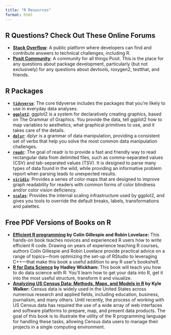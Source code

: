 ```yaml
---
title: "R Resources"
format: html
---
```


## R Questions? Check Out These Online Forums 
- **[Stack Overflow](https://stackoverflow.com/questions)**: A public platform where developers can find and contribute answers to technical challenges, including R. 
- **[Posit Community](https://forum.posit.co/)**: A community for all things Posit. This is the place for any questions about package development, particularly (but not exclusively) for any questions about devtools, roxygen2, testthat, and friends.

## R Packages 

- **[`tidyverse`](https://www.tidyverse.org/packages/)**: The core tidyverse includes the packages that you’re likely to use in everyday data analyses.
- **[`ggplot2`](https://ggplot2.tidyverse.org/)**: ggplot2 is a system for declaratively creating graphics, based on The Grammar of Graphics. You provide the data, tell ggplot2 how to map variables to aesthetics, what graphical primitives to use, and it takes care of the details.
- **[`dplyr`](https://dplyr.tidyverse.org/)**: dplyr is a grammar of data manipulation, providing a consistent set of verbs that help you solve the most common data manipulation challenges.
- **[`readr`](https://readr.tidyverse.org/)**: The goal of readr is to provide a fast and friendly way to read rectangular data from delimited files, such as comma-separated values (CSV) and tab-separated values (TSV). It is designed to parse many types of data found in the wild, while providing an informative problem report when parsing leads to unexpected results.
- **[`viridis`](https://sjmgarnier.github.io/viridis/articles/intro-to-viridis.html)**: Provides a series of color maps that are designed to improve graph readability for readers with common forms of color blindness and/or color vision deficiency. 
- **[`scales`](https://scales.r-lib.org/)**: Provides the internal scaling infrastructure used by ggplot2, and gives you tools to override the default breaks, labels, transformations and palettes.

## Free PDF Versions of Books on R

- **[Efficient R programming](https://bookdown.org/csgillespie/efficientR/) by Colin Gillespie and Robin Lovelace:**
This hands-on book teaches novices and experienced R users how to write efficient R code. Drawing on years of experience teaching R courses, authors Colin Gillespie and Robin Lovelace provide practical advice on a range of topics—from optimizing the set-up of RStudio to leveraging C++—that make this book a useful addition to any R user’s bookshelf.
- **[R for Data Science](https://r4ds.hadley.nz/) by Hadley Wickham:** This book will teach you how to do data science with R: You’ll learn how to get your data into R, get it into the most useful structure, transform it and visualize.
- **[Analyzing US Census Data: Methods, Maps, and Models in R](https://walker-data.com/census-r/index.html) by Kyle Walker:** Census data is widely used in the United States across numerous research and applied fields, including education, business, journalism, and many others. Until recently, the process of working with US Census data has required the use of a wide array of web interfaces and software platforms to prepare, map, and present data products. The goal of this book is to illustrate the utility of the R programming language for handling these tasks, allowing Census data users to manage their projects in a single computing environment.


